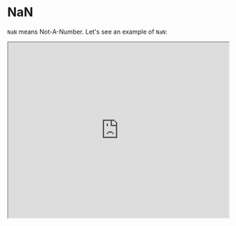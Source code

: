 

# NaN

`NaN` means Not-A-Number. Let's see an example of `NaN`:

 <iframe
    src="https://hlab.app/s/docs/nan2_hbook"
    width="100%"
    height="400px"/>



Here is a quick example of how to implement `NaN`:

 <iframe
    src="https://hlab.app/s/docs/nan_hbook"
    width="100%"
    height="400px"/>

:::info
'1' is a number, so `isNaN()` so it prints the value. But 'stringhere' is clearly not a number hence returns `NaN`
:::

Here are the operations that return NaN:

-  Failed number conversion (something like `Number(undefined)`, or implicitly `Math.abs(undefined)`)

-  Math operation where result is not real (e.g. `Math.sqrt(-5)`) 

-  Indeterminate forms: (`0*infinity`, `1**infinity1`, etc)

-  A method/expression whose operand gets coerced to `NaN`: (`7**NaN`, `7*"word"`) - (`NaN` is contagious) 

-  Cases where an invalid value is represented as a number (`new Date("word".getTime())`) 


To test if something is `NaN`, one can use `Number.isNaN()` for numbers, otherwise there is `isNaN()`.

:::tip
Be careful for `NaN` values and make sure to check for them in `try...catch` methods or throw exceptions.
:::

While going through the chapters it's good to internalize the differences between `NaN`, `undefined` and `null`.


